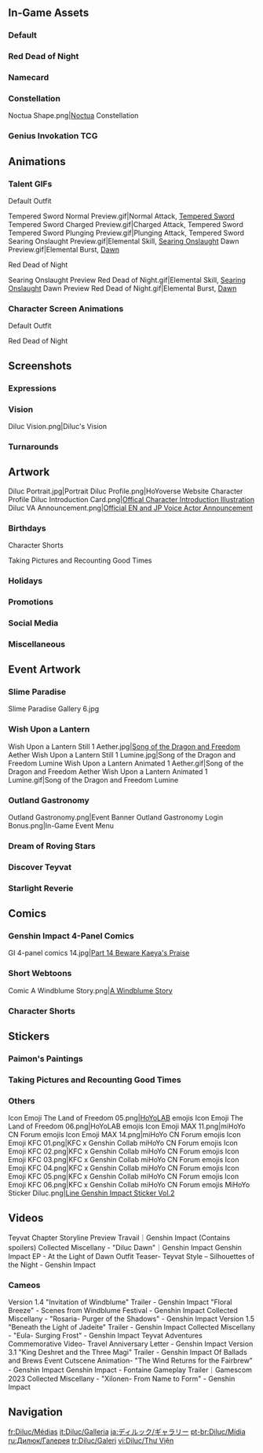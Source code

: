 {{CharacterTabs}}
{{TOC Limit}}
==In-Game Assets==
===Default===
{{Assets}}

===Red Dead of Night===
{{Assets/Outfit|Red Dead of Night}}

===Namecard===
{{Assets/Namecard|Flames|Diluc}}

===Constellation===
<gallery>Noctua Shape.png|[[Noctua]] Constellation</gallery>

===Genius Invokation TCG===
{{Main|Genius Invokation TCG}}
{{Genius Invokation TCG Cards by Featured Gallery}}

==Animations==
===Talent GIFs===
;Default Outfit
<gallery>
Tempered Sword Normal Preview.gif|Normal Attack, [[Tempered Sword]]
Tempered Sword Charged Preview.gif|Charged Attack, Tempered Sword
Tempered Sword Plunging Preview.gif|Plunging Attack, Tempered Sword
Searing Onslaught Preview.gif|Elemental Skill, [[Searing Onslaught]]
Dawn Preview.gif|Elemental Burst, [[Dawn]]
</gallery>

;Red Dead of Night
<gallery>
Searing Onslaught Preview Red Dead of Night.gif|Elemental Skill, [[Searing Onslaught]]
Dawn Preview Red Dead of Night.gif|Elemental Burst, [[Dawn]]
</gallery>

===Character Screen Animations===
;Default Outfit
{{Preview/CharacterAnimations}}

;Red Dead of Night
{{Preview/CharacterAnimations|Red Dead of Night}}

==Screenshots==
===Expressions===
{{Character Expression|Diluc|Default|Happy|Disappointed}}

===Vision===
<gallery>Diluc Vision.png|Diluc's Vision</gallery>

===Turnarounds===
{{Turnarounds}}

==Artwork==
<gallery>
Diluc Portrait.jpg|Portrait
Diluc Profile.png|HoYoverse Website Character Profile
Diluc Introduction Card.png|[https://twitter.com/GenshinImpact/status/1175001684189306880 Offical Character Introduction Illustration]
Diluc VA Announcement.png|[https://twitter.com/GenshinImpact/status/1323478107395923968 Official EN and JP Voice Actor Announcement]
</gallery>

===Birthdays===
{{Files by Character Gallery|Diluc Birthday Artwork|character = Diluc|not1=Character Shorts|not2=Taking Pictures and Recounting Good Times Images}}
;Character Shorts
{{Files by Character Gallery|Diluc Birthday Artwork|character = Diluc|not1=Character Birthday Artwork|not2=Taking Pictures and Recounting Good Times Images}}

;Taking Pictures and Recounting Good Times
{{Main|Taking Pictures and Recounting Good Times/Diluc}}
{{Files by Character Gallery|Diluc Birthday Artwork|character = Diluc|not1=Character Shorts|not2=Character Birthday Artwork}}

===Holidays===
{{Files by Character Gallery|Holiday Artwork}}

===Promotions===
{{Files by Character Gallery|Promotional Artwork}}

===Social Media===
{{Files by Character Gallery|Social Media Celebration}}

===Miscellaneous===
{{Files by Character Gallery|Miscellaneous Artwork}}

==Event Artwork==
===Slime Paradise===
{{Main|Slime Paradise}}
<gallery>
Slime Paradise Gallery 6.jpg
</gallery>

===Wish Upon a Lantern===
{{Main|Wish Upon a Lantern}}
<gallery>
Wish Upon a Lantern Still 1 Aether.jpg|[[Song of the Dragon and Freedom]] Aether
Wish Upon a Lantern Still 1 Lumine.jpg|Song of the Dragon and Freedom Lumine
Wish Upon a Lantern Animated 1 Aether.gif|Song of the Dragon and Freedom Aether
Wish Upon a Lantern Animated 1 Lumine.gif|Song of the Dragon and Freedom Lumine
</gallery>

===Outland Gastronomy===
{{Main|Outland Gastronomy}}
<gallery>
Outland Gastronomy.png|Event Banner
Outland Gastronomy Login Bonus.png|In-Game Event Menu
</gallery>

===Dream of Roving Stars===
{{Main|Dream of Roving Stars}}
{{Files by Character Gallery|Dream of Roving Stars Images}}

===Discover Teyvat===
{{Main|Discover Teyvat}}
{{Files by Character Gallery|Discover Teyvat Images}}

===Starlight Reverie===
{{Main|Starlight Reverie}}
{{Files by Character Gallery|Starlight Reverie Images}}

==Comics==
===Genshin Impact 4-Panel Comics===
<gallery>
GI 4-panel comics 14.jpg|[https://twitter.com/GenshinImpact/status/1373514711589879808 Part 14 Beware Kaeya's Praise]
</gallery>

===Short Webtoons===
<gallery>
Comic A Windblume Story.png|[https://www.hoyolab.com/article/252112 A Windblume Story]
</gallery>

===Character Shorts===
{{Files by Character Gallery|Character Shorts|character = Diluc|not1=Diluc Birthday Artwork}}

==Stickers==
===Paimon's Paintings===
{{Paimon's Paintings Images|Diluc|nochar=1|nopplink=1}}

===Taking Pictures and Recounting Good Times===
{{Files by Character Gallery|Taking Pictures and Recounting Good Times Sprites}}

===Others===
<gallery>
Icon Emoji The Land of Freedom 05.png|[[HoYoLAB]] emojis
Icon Emoji The Land of Freedom 06.png|HoYoLAB emojis
Icon Emoji MAX 11.png|miHoYo CN Forum emojis
Icon Emoji MAX 14.png|miHoYo CN Forum emojis
Icon Emoji KFC 01.png|KFC x Genshin Collab miHoYo CN Forum emojis
Icon Emoji KFC 02.png|KFC x Genshin Collab miHoYo CN Forum emojis
Icon Emoji KFC 03.png|KFC x Genshin Collab miHoYo CN Forum emojis
Icon Emoji KFC 04.png|KFC x Genshin Collab miHoYo CN Forum emojis
Icon Emoji KFC 05.png|KFC x Genshin Collab miHoYo CN Forum emojis
Icon Emoji KFC 06.png|KFC x Genshin Collab miHoYo CN Forum emojis
MiHoYo Sticker Diluc.png|[https://store.line.me/stickershop/product/14369332/en Line Genshin Impact Sticker Vol.2]
</gallery>

==Videos==
<gallery>
Teyvat Chapter Storyline Preview Travail｜Genshin Impact (Contains spoilers)
Collected Miscellany - "Diluc Dawn"｜Genshin Impact
Genshin Impact EP - At the Light of Dawn
Outfit Teaser- Teyvat Style – Silhouettes of the Night - Genshin Impact
</gallery>

===Cameos===
<gallery>
Version 1.4 "Invitation of Windblume" Trailer - Genshin Impact
"Floral Breeze" - Scenes from Windblume Festival - Genshin Impact
Collected Miscellany - "Rosaria- Purger of the Shadows" - Genshin Impact
Version 1.5 "Beneath the Light of Jadeite" Trailer - Genshin Impact
Collected Miscellany - "Eula- Surging Frost" - Genshin Impact
Teyvat Adventures Commemorative Video- Travel Anniversary Letter - Genshin Impact
Version 3.1 "King Deshret and the Three Magi" Trailer - Genshin Impact
Of Ballads and Brews Event Cutscene Animation- "The Wind Returns for the Fairbrew" - Genshin Impact
Genshin Impact - Fontaine Gameplay Trailer｜Gamescom 2023
Collected Miscellany - "Xilonen- From Name to Form" - Genshin Impact
</gallery>
<!--
==References==
{{Reflist}}
-->

==Navigation==
{{Character Navbox|Gallery}}

[[fr:Diluc/Médias]]
[[it:Diluc/Galleria]]
[[ja:ディルック/ギャラリー]]
[[pt-br:Diluc/Mídia]]
[[ru:Дилюк/Галерея]]
[[tr:Diluc/Galeri]]
[[vi:Diluc/Thư Viện]]